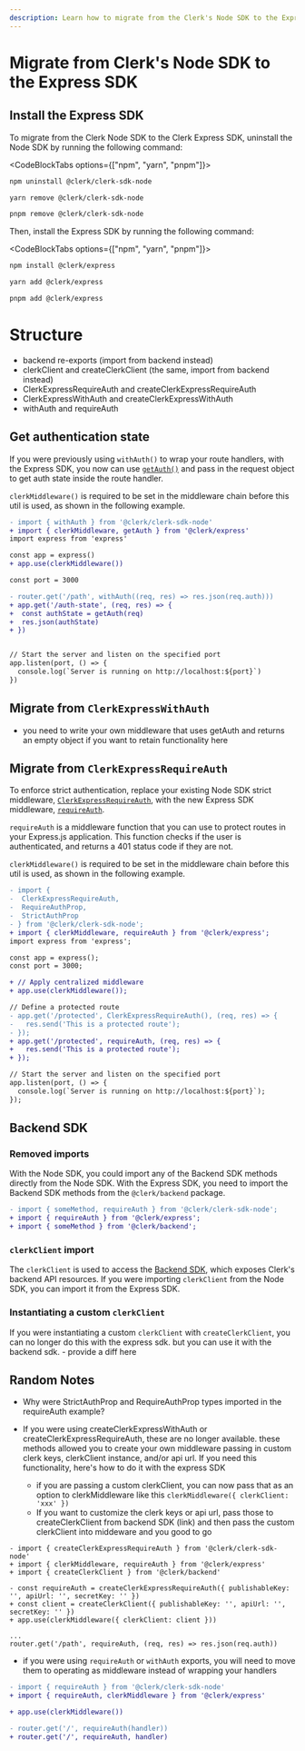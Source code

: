 ```yaml
---
description: Learn how to migrate from the Clerk's Node SDK to the Express SDK.
---
```


# Migrate from Clerk's Node SDK to the Express SDK

## Install the Express SDK

To migrate from the Clerk Node SDK to the Clerk Express SDK, uninstall the Node SDK by running the following command:

<CodeBlockTabs options={["npm", "yarn", "pnpm"]}>
  ```sh {{ filename: 'terminal' }}
  npm uninstall @clerk/clerk-sdk-node
  ```

  ```sh {{ filename: 'terminal' }}
  yarn remove @clerk/clerk-sdk-node
  ```

  ```sh {{ filename: 'terminal' }}
  pnpm remove @clerk/clerk-sdk-node
  ```
</CodeBlockTabs>

Then, install the Express SDK by running the following command:

<CodeBlockTabs options={["npm", "yarn", "pnpm"]}>
  ```sh {{ filename: 'terminal' }}
  npm install @clerk/express
  ```

  ```sh {{ filename: 'terminal' }}
  yarn add @clerk/express
  ```

  ```sh {{ filename: 'terminal' }}
  pnpm add @clerk/express
  ```
</CodeBlockTabs>

# Structure

- backend re-exports (import from backend instead)
- clerkClient and createClerkClient (the same, import from backend instead)
- ClerkExpressRequireAuth and createClerkExpressRequireAuth
- ClerkExpressWithAuth and createClerkExpressWithAuth
- withAuth and requireAuth

## Get authentication state

If you were previously using `withAuth()` to wrap your route handlers, with the Express SDK, you now can use [`getAuth()`](/docs/references/express/overview#get-auth) and pass in the request object to get auth state inside the route handler.

`clerkMiddleware()` is required to be set in the middleware chain before this util is used, as shown in the following example.

```diff
- import { withAuth } from '@clerk/clerk-sdk-node'
+ import { clerkMiddleware, getAuth } from '@clerk/express'
import express from 'express'

const app = express()
+ app.use(clerkMiddleware())

const port = 3000

- router.get('/path', withAuth((req, res) => res.json(req.auth)))
+ app.get('/auth-state', (req, res) => {
+  const authState = getAuth(req)
+  res.json(authState)
+ })


// Start the server and listen on the specified port
app.listen(port, () => {
  console.log(`Server is running on http://localhost:${port}`)
})
```

## Migrate from `ClerkExpressWithAuth`

- you need to write your own middleware that uses getAuth and returns an empty object if you want to retain functionality here

## Migrate from `ClerkExpressRequireAuth`

To enforce strict authentication, replace your existing Node SDK strict middleware, [`ClerkExpressRequireAuth`](/docs/backend-requests/handling/nodejs), with the new Express SDK middleware, [`requireAuth`](/docs/references/express/require-auth).

`requireAuth` is a middleware function that you can use to protect routes in your Express.js application. This function checks if the user is authenticated, and returns a 401 status code if they are not.

`clerkMiddleware()` is required to be set in the middleware chain before this util is used, as shown in the following example.

```diff
- import {
-  ClerkExpressRequireAuth,
-  RequireAuthProp,
-  StrictAuthProp
- } from '@clerk/clerk-sdk-node';
+ import { clerkMiddleware, requireAuth } from '@clerk/express';
import express from 'express';

const app = express();
const port = 3000;

+ // Apply centralized middleware
+ app.use(clerkMiddleware());

// Define a protected route
- app.get('/protected', ClerkExpressRequireAuth(), (req, res) => {
-   res.send('This is a protected route');
- });
+ app.get('/protected', requireAuth, (req, res) => {
+   res.send('This is a protected route');
+ });

// Start the server and listen on the specified port
app.listen(port, () => {
  console.log(`Server is running on http://localhost:${port}`);
});
```

## Backend SDK

### Removed imports

With the Node SDK, you could import any of the Backend SDK methods directly from the Node SDK. With the Express SDK, you need to import the Backend SDK methods from the `@clerk/backend` package.

```diff
- import { someMethod, requireAuth } from '@clerk/clerk-sdk-node';
+ import { requireAuth } from '@clerk/express';
+ import { someMethod } from '@clerk/backend';

```

### `clerkClient` import

The `clerkClient` is used to access the [Backend SDK](/docs/references/backend/overview), which exposes Clerk's backend API resources. If you were importing `clerkClient` from the Node SDK, you can import it from the Express SDK.

### Instantiating a custom `clerkClient`

If you were instantiating a custom `clerkClient` with `createClerkClient`, you can no longer do this with the express sdk. but you can use it with the backend sdk. - provide a diff here

## Random Notes

- Why were StrictAuthProp and RequireAuthProp types imported in the requireAuth example?

- If you were using createClerkExpressWithAuth or createClerkExpressRequireAuth, these are no longer available. these methods allowed you to create your own middleware passing in custom clerk keys, clerkClient instance, and/or api url. If you need this functionality, here's how to do it with the express SDK
  - if you are passing a custom clerkClient, you can now pass that as an option to clerkMiddleware like this `clerkMiddleware({ clerkClient: 'xxx' })`
  - If you want to customize the clerk keys or api url, pass those to createClerkClient from backend SDK (link) and then pass the custom clerkClient into middeware and you good to go

```
- import { createClerkExpressRequireAuth } from '@clerk/clerk-sdk-node'
+ import { clerkMiddleware, requireAuth } from '@clerk/express'
+ import { createClerkClient } from '@clerk/backend'

- const requireAuth = createClerkExpressRequireAuth({ publishableKey: '', apiUrl: '', secretKey: '' })
+ const client = createClerkClient({ publishableKey: '', apiUrl: '', secretKey: '' })
+ app.use(clerkMiddleware({ clerkClient: client }))

...
router.get('/path', requireAuth, (req, res) => res.json(req.auth))

```

- if you were using `requireAuth` or `withAuth` exports, you will need to move them to operating as middleware instead of wrapping your handlers

```diff
- import { requireAuth } from '@clerk/clerk-sdk-node'
+ import { requireAuth, clerkMiddleware } from '@clerk/express'

+ app.use(clerkMiddleware())

- router.get('/', requireAuth(handler))
+ router.get('/', requireAuth, handler)
```
